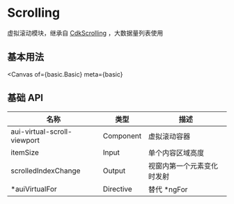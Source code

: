 

<Meta title="Example/Scrolling" />

# Scrolling

虚拟滚动模块，继承自 [CdkScrolling](https://material.angular.io/cdk/scrolling/api) ，大数据量列表使用

## 基本用法

<Canvas
  of={basic.Basic}
  meta={basic}
></Canvas>

## 基础 API

| 名称                        | 类型      | 描述                       |
| --------------------------- | --------- | -------------------------- |
| aui-virtual-scroll-viewport | Component | 虚拟滚动容器               |
| itemSize                    | Input     | 单个内容区域高度           |
| scrolledIndexChange         | Output    | 视窗内第一个元素变化时发射 |
| \*auiVirtualFor             | Directive | 替代 \*ngFor               |
